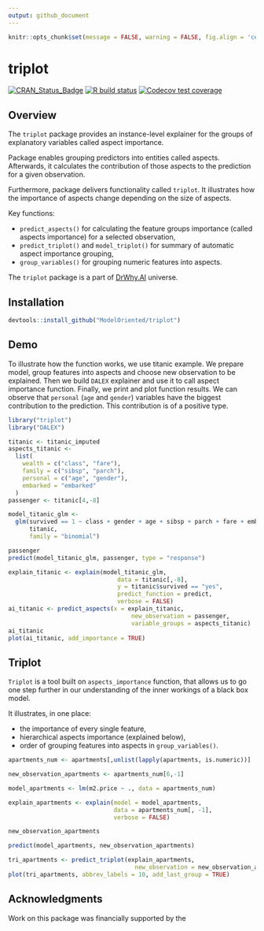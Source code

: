 ```yaml
---
output: github_document
---
```


```r
knitr::opts_chunk$set(message = FALSE, warning = FALSE, fig.align = 'center')
```

# triplot 

<!-- badges: start -->
[![CRAN_Status_Badge](https://www.r-pkg.org/badges/version/triplot)](https://cran.r-project.org/package=triplot)
[![R build status](https://github.com/ModelOriented/triplot/workflows/R-CMD-check/badge.svg)](https://github.com/ModelOriented/triplot/actions?query=workflow%3AR-CMD-check)
[![Codecov test coverage](https://codecov.io/gh/ModelOriented/triplot/branch/master/graph/badge.svg)](https://codecov.io/gh/ModelOriented/triplot?branch=master)
<!-- badges: end -->


## Overview


The `triplot` package provides an instance-level explainer for the groups of explanatory variables called aspect importance. 

Package enables grouping predictors into entities called aspects. Afterwards, it calculates the contribution of those aspects to the prediction for a given observation.

Furthermore, package delivers functionality called `triplot`. It illustrates how the importance of aspects change depending on the size of aspects.

Key functions: 

* `predict_aspects()` for calculating the feature groups importance (called aspects importance) for a selected observation, 
* `predict_triplot()` and `model_triplot()` for summary of automatic aspect importance grouping,
* `group_variables()` for grouping numeric features into aspects.

The `triplot` package is a part of [DrWhy.AI](http://DrWhy.AI) universe. 

## Installation

```r
devtools::install_github("ModelOriented/triplot")
```


## Demo

To illustrate how the function works, we use titanic example. We prepare model, group features into aspects and choose new observation to be explained. Then we build `DALEX` explainer and use it to call aspect importance function. Finally, we print and plot function results. We can observe that `personal` (`age` and `gender`) variables have the biggest contribution to the prediction. This contribution is of a positive type.

```r
library("triplot")
library("DALEX")

titanic <- titanic_imputed
aspects_titanic <-
  list(
    wealth = c("class", "fare"),
    family = c("sibsp", "parch"),
    personal = c("age", "gender"),
    embarked = "embarked"
  )
passenger <- titanic[4,-8]

model_titanic_glm <-
  glm(survived == 1 ~ class + gender + age + sibsp + parch + fare + embarked,
      titanic,
      family = "binomial")

passenger
predict(model_titanic_glm, passenger, type = "response")

```


```r
explain_titanic <- explain(model_titanic_glm, 
                               data = titanic[,-8],
                               y = titanic$survived == "yes", 
                               predict_function = predict,
                               verbose = FALSE)
ai_titanic <- predict_aspects(x = explain_titanic, 
                                   new_observation = passenger, 
                                   variable_groups = aspects_titanic)
ai_titanic
plot(ai_titanic, add_importance = TRUE)
```

## Triplot

`Triplot` is a tool built on `aspects_importance` function, that allows us to go one step further in our understanding of the inner workings of a black box model. 

It illustrates, in one place: 

* the importance of every single feature,
* hierarchical aspects importance (explained below), 
* order of grouping features into aspects in `group_variables()`.


```r

apartments_num <- apartments[,unlist(lapply(apartments, is.numeric))]

new_observation_apartments <- apartments_num[6,-1]

model_apartments <- lm(m2.price ~ ., data = apartments_num)

explain_apartments <- explain(model = model_apartments, 
                              data = apartments_num[, -1], 
                              verbose = FALSE)

new_observation_apartments

predict(model_apartments, new_observation_apartments)


```


```r
tri_apartments <- predict_triplot(explain_apartments,
                                    new_observation = new_observation_apartments)
plot(tri_apartments, abbrev_labels = 10, add_last_group = TRUE)
```

## Acknowledgments

Work on this package was financially supported by the 
